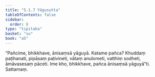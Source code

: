 ```yaml
---
title: "5.1.7 Yāgusutta"
tableOfContents: false
sidebar:
  order: 8
type: "tipitaka"
basket: "su"
book: "a5"
---
```



<DynamicBreadcrumb />

<Division number="207" book="a5" bookNo="16" page="218">

<Paragraph number="1208" book="a5">
“Pañcime, bhikkhave, ānisaṃsā yāguyā. Katame pañca? Khuddaṃ paṭihanati, pipāsaṃ paṭivineti, vātaṃ anulometi, vatthiṃ sodheti, āmāvasesaṃ pāceti. Ime kho, bhikkhave, pañca ānisaṃsā yāguyā”ti.

</Paragraph>
</Division>

<Paragraph number="1209" type="center" book="a5">
Sattamaṃ.
</Paragraph>